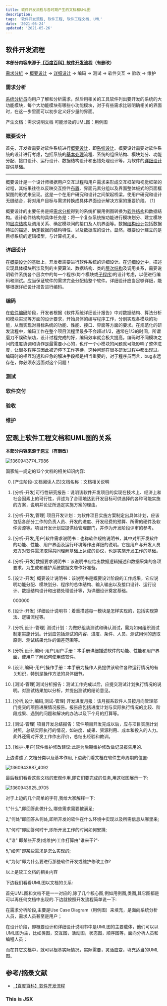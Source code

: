 ```yaml
---
title: 软件开发流程与各时期产生的文档和UML图
description: 
tags: '软件开发流程, 软件工程, 软件工程文档, UML'
date: '2021-05-24'
updated: '2021-05-26'
---
```


## 软件开发流程

**本部分内容来源于[【百度百科】软件开发流程](https://baike.baidu.com/item/%E8%BD%AF%E4%BB%B6%E5%BC%80%E5%8F%91%E6%B5%81%E7%A8%8B/3430246?fr=aladdin)（有删改）**

[需求分析](https://baike.baidu.com/item/%E9%9C%80%E6%B1%82%E5%88%86%E6%9E%90) -> [概要设计](https://baike.baidu.com/item/%E6%A6%82%E8%A6%81%E8%AE%BE%E8%AE%A1) -> [详细设计](https://baike.baidu.com/item/%E8%AF%A6%E7%BB%86%E8%AE%BE%E8%AE%A1) -> 编码 -> 测试 -> 软件交互 -> 验收 -> 维护

### 需求分析

[系统分析员](https://baike.baidu.com/item/系统分析员)向用户了解和分析需求，然后用相关的工具软件列出要开发的系统的大功能模块，每个大功能模块有哪些小功能模块，对于有些需求比较明确相关的界面时，在这一步里面可以初步定义好少量的界面。

产生文档：需求说明文档
可能涉及的UML图：用例图

### 概要设计

首先，开发者需要对软件系统进行[概要设计](https://baike.baidu.com/item/概要设计)，即[系统设计](https://baike.baidu.com/item/系统设计)。概要设计需要对软件系统的设计进行考虑，包括系统的[基本处理](https://baike.baidu.com/item/基本处理)流程、系统的组织结构、模块划分、功能分配、接口设计、运行设计、数据结构设计和出错处理设计等，为软件的[详细设计](https://baike.baidu.com/item/详细设计)提供基础。

---

概要设计是一个设计师根据用户交互过程和用户需求来形成交互框架和视觉框架的过程，其结果往往以反映交互控件[布置](https://baike.baidu.com/item/布置/1516997)、界面元素分组以及界面整体板式的页面框架图的形式来呈现。这是一个在用户研究和设计之间架起桥梁，使用户研究和设计无缝结合，将对用户目标与需求转换成具体界面设计解决方案的重要阶段。 [1] 

概要设计的主要任务是把[需求分析](https://baike.baidu.com/item/需求分析/2012709)得到的系统扩展用例图转换为[软件结构](https://baike.baidu.com/item/软件结构/10508873)和数据结构。设计软件结构的具体任务是：将一个复杂系统按功能进行模块划分、建立模块的[层次结构](https://baike.baidu.com/item/层次结构/7658029)及调用关系、确定模块间的接口及人机界面等。数据[结构设计](https://baike.baidu.com/item/结构设计)包括数据特征的描述、确定数据的结构特性、以及数据库的设计。显然，概要设计建立的是目标系统的逻辑模型，与计算机无关。

### 详细设计

在[概要设计](https://baike.baidu.com/item/概要设计)的基础上，开发者需要进行软件系统的详细设计。在[详细设计](https://baike.baidu.com/item/详细设计)中，描述实现具体模块所涉及到的主要算法、数据结构、类的[层次结构](https://baike.baidu.com/item/层次结构)及调用关系，需要说明软件系统各个层次中的每一个程序(每个模块或[子程序](https://baike.baidu.com/item/子程序))的设计考虑，以便进行编码和测试。应当保证软件的需求完全分配给整个软件。详细设计应当足够详细，能够根据详细设计报告进行编码。

### 编码

在[软件编码](https://baike.baidu.com/item/软件编码)阶段，开发者根据《软件系统详细设计报告》中对数据结构、算法分析和模块实现等方面的设计要求，开始具体的编写程序工作，分别实现各模块的功能，从而实现对目标系统的功能、性能、接口、界面等方面的要求。在规范化的研发流程中，编码工作在整个项目流程里最多不会超过1/2，通常在1/3的时间，所谓磨刀不误砍柴功，设计过程完成的好，编码效率就会极大提高，编码时不同模块之间的进度协调和协作是最需要小心的，也许一个小模块的问题就可能影响了整体进度，让很多程序员因此被迫停下工作等待，这种问题在很多研发过程中都出现过。编码时的相互沟通和应急的解决手段都是相当重要的，对于程序员而言，bug永远存在，你必须永远面对这个问题！

### 测试

### 软件交付

### 验收

### 维护

## 宏观上软件工程文档和UML图的关系

**本部分内容来源于[原文](https://blog.csdn.net/liujiahan629629/article/details/8582054)（有删改）**

![1360943774_7986](https://pictures-1252266447.cos.ap-chengdu.myqcloud.com/note/1360943774_7986.png)

国家统一规定的13个文档的相关知识内容:

0. [产生阶段-文档阅读人员]文档名称：文档相关说明

1. [分析-开发]可行性研究报告：说明该软件开发项目的实现在技术上、经济上和社会因素上的可行性，评述为了合理地达到开发目标可供选择的各种可能实施的方案，说明并论证所选定实施方案的理由。

2. [分析-开发,管理] 项目开发计划：为软件项目实施方案制定出具体计划，应该包括各部分工作的负责人员、开发的进度、开发经费的预算、所需的硬件及软件资源等。项目开发计划应提供给管理部门，并作为开发阶段评审的参考。

3. [分析-开发,用户]软件需求说明书：也称软件规格说明书，其中对所开发软件的功能、性能、用户界面及运行环境等作出详细的说明。它是用户与开发人员双方对软件需求取得共同理解基础上达成的协议，也是实施开发工作的基础。

4. [分析-开发]数据要求说明书：该说明书应给出数据逻辑描述和数据采集的各项要求，为生成和维护系统数据文卷作好准备。

5. [设计-开发] 概要设计说明书：该说明书是概要设计阶段的工作成果，它应说明功能分配、模块划分、程序的总体结构、输入输出以及接口设计、运行设计、数据结构设计和出错处理设计等，为详细设计奠定基础。

   000000

6. [设计-开发] 详细设计说明书：着重描述每一模块是怎样实现的，包括实现算法、逻辑流程等。

7. [分析,设计-管理] 测试计划：为做好组装测试和确认测试，需为如何组织测试制定实施计划。计划应包括测试的内容、进度、条件、人员、测试用例的选取原则、测试结果允许的偏差范围等。

8. [分析,设计,编码-用户]用户手册：本手册详细描述软件的功能、性能和用户界面，使用户了解如何使用该软件。

9. [设计,编码-用户]操作手册：本手册为操作人员提供该软件各种运行情况的有关知识，特别是操作方法的具体细节。

10. [测试-管理]测试分析报告：测试工作完成以后，应提交测试计划执行情况的说明。对测试结果加以分析，并提出测试的结论意见。

11. [分析,设计,编码,测试-管理] 开发进度月报：该月报系软件人员按月向管理部门提交的项目进展情况报告。报告应包括进度计划与实际执行情况的比较、阶段成果、遇到的问题和解决的办法以及下个月的打算等。

12. [测试-管理] 项目开发总结报告：软件项目开发完成以后，应与项目实施计划对照，总结实际执行的情况，如进度、成果、资源利用、成本和投入的人力。此外还需对开发工作作出评价，总结出经验和教训。

13. [维护-用户]软件维护修改建议:此是为后期维护修改做记录报告用的.


上边讲述了,文档分类以及基本作用,下边我们看文档在软件生命周期的位置: 

![1360943887_4092](https://pictures-1252266447.cos.ap-chengdu.myqcloud.com/note/1360943925_9705.png)

最后我们看看这些文档的宏观作用,即它们要完成的任务,用这张图展示一下:

![1360943925_9705](https://pictures-1252266447.cos.ap-chengdu.myqcloud.com/note/1360943887_4092.png)


对于上边的几个简单的字符,我给大家解释一下: 

 1,"什么",即回答此做什么,哪些需求需要被满足;

 2,"何处"即回答从何处,即所开发的软件在什么环境中实现以及所需信息从哪里来;

 3,"何时"即回答何时干,即所开发工作的时间如何安排;

 4,"谁" 即某些开发(或维护)工作打算由"谁来干?"·

 5,"如何"即某些需求是怎么实现的;

 6,"为何"即为什么要进行那些软件开发或维护修改工作?

以上是软工文档的相关内容



下边我们看看UML图以文档的关系: 

首先UML图和文档不是一一对应的,除了几个核心图,例如用例图,类图,其它图都是可以再任何文档中出现的.下边就按照开发流程简单说一下:

在需求分析阶段,主要是Use Case Diagram（用例图）来填充，是面向系统分析人员，需求人员甚至是用户；

在设计阶段，即概要设计和详细设计说明书中是UML图的主要载体，他们可以以UML图为主，比如类图，交互图，活动图，状态图，顺序图等，面向分析人员和编程人员；

而在其它文档中，就可以根基实际情况，实际需要，灵活应变，填充适当的UML图。

## 参考/摘录文献

* [【百度百科】软件开发流程](https://baike.baidu.com/item/%E8%BD%AF%E4%BB%B6%E5%BC%80%E5%8F%91%E6%B5%81%E7%A8%8B/3430246?fr=aladdin)



<div style={{ padding: '20px', backgroundColor: 'tomato' }}>
  <h3>This is JSX</h3>
</div>


